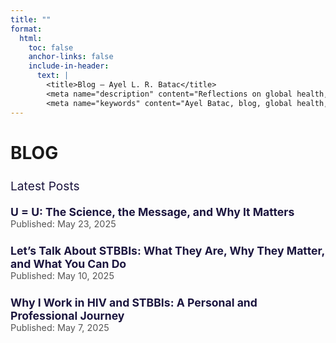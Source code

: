 ```yaml
---
title: ""
format:
  html:
    toc: false
    anchor-links: false
    include-in-header: 
      text: |
        <title>Blog – Ayel L. R. Batac</title>
        <meta name="description" content="Reflections on global health, infectious diseases, and knowledge translation in public health research." />
        <meta name="keywords" content="Ayel Batac, blog, global health, public health, infectious diseases, HIV, STBBIs, knowledge translation, health equity, epidemiologist, science communication, Canada, Philippines" />
---
```


# BLOG

<p style="color: #1B153E; font-size: 1.2rem; margin-top: 1.5rem;">Latest Posts</p>

<ul style="list-style: none; padding: 0; margin-top: 1rem;">

  <!-- Blog Post 3 (Most Recent) -->
  <li style="margin-bottom: 1.5rem;">
    <a href="u-equals-u.qmd" style="color: #1B153E; font-size: 1.1rem; font-weight: bold; text-decoration: none;" 
       onmouseover="this.style.color='#DE2221'" 
       onmouseout="this.style.color='#1B153E'">
      U = U: The Science, the Message, and Why It Matters
    </a>
    <div style="font-size: 0.9rem; color: #555;">Published: May 23, 2025</div>
  </li>

  <!-- Blog Post 2 -->
  <li style="margin-bottom: 1.5rem;">
    <a href="stbbi-talk.qmd" style="color: #1B153E; font-size: 1.1rem; font-weight: bold; text-decoration: none;" 
       onmouseover="this.style.color='#DE2221'" 
       onmouseout="this.style.color='#1B153E'">
      Let’s Talk About STBBIs: What They Are, Why They Matter, and What You Can Do
    </a>
    <div style="font-size: 0.9rem; color: #555;">Published: May 10, 2025</div>
  </li>

  <!-- Blog Post 1 -->
  <li style="margin-bottom: 1.5rem;">
    <a href="why-i-work-in-hiv.qmd" style="color: #1B153E; font-size: 1.1rem; font-weight: bold; text-decoration: none;" 
       onmouseover="this.style.color='#DE2221'" 
       onmouseout="this.style.color='#1B153E'">
      Why I Work in HIV and STBBIs: A Personal and Professional Journey
    </a>
    <div style="font-size: 0.9rem; color: #555;">Published: May 7, 2025</div>
  </li>

</ul>
